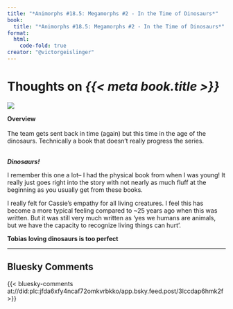 ```yaml
---
title: "*Animorphs #18.5: Megamorphs #2 - In the Time of Dinosaurs*"
book:
  title: "*Animorphs #18.5: Megamorphs #2 - In the Time of Dinosaurs*"
format:
  html:
    code-fold: true
creator: "@victorgeislinger"
---
```


# Thoughts on *{{< meta book.title >}}*

::: {layout="[30,70]"}
![](https://books.google.com/books/content?id=W2FHDwAAQBAJ&printsec=frontcover&img=2)

**Overview** <br/>
<br/>
The team gets sent back in time (again) but this time in the age of the
dinosaurs. Technically a book that doesn't really progress the series.
<br/>
<br/>


:::


***Dinosaurs!***

I remember this one a lot– I had the physical book from when I was young! It
really just goes right into the story with not nearly as much fluff at the
beginning as you usually get from these books.

I really felt for Cassie's empathy for all living creatures. I feel this has
become a more typical feeling compared to ~25 years ago when this was written.
But it was still very much written as 'yes we humans are animals, but we have 
the capacity to recognize living things can hurt'.


**Tobias loving dinosaurs is too perfect**


--- 

:::{.callout-note icon=false}

## Bluesky Comments

{{< bluesky-comments at://did:plc:jfda6xfy4ncaf72omkvrbkko/app.bsky.feed.post/3lccdap6hmk2f >}}


:::